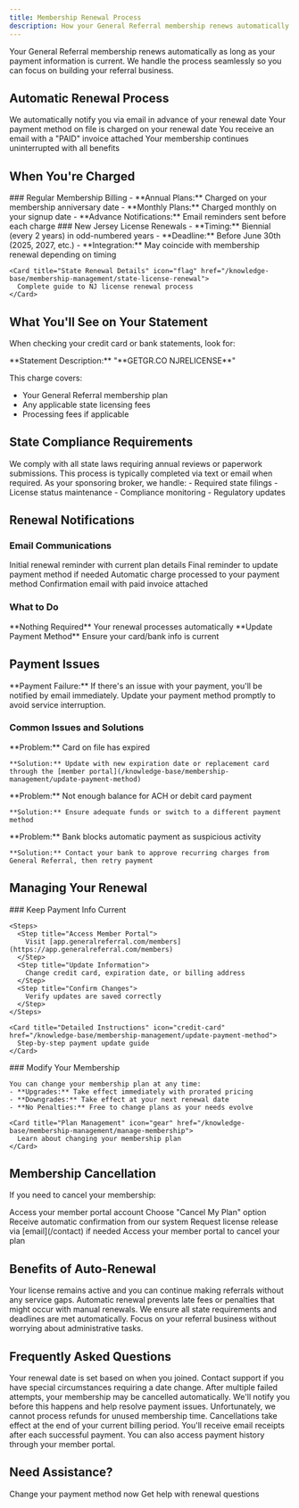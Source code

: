 ```yaml
---
title: Membership Renewal Process
description: How your General Referral membership renews automatically and what to expect
---
```


Your General Referral membership renews automatically as long as your payment information is current. We handle the process seamlessly so you can focus on building your referral business.

## Automatic Renewal Process

<Steps>
  <Step title="Advance Notice">
    We automatically notify you via email in advance of your renewal date
  </Step>
  <Step title="Automatic Charge">
    Your payment method on file is charged on your renewal date
  </Step>
  <Step title="Confirmation">
    You receive an email with a "PAID" invoice attached
  </Step>
  <Step title="Continued Access">
    Your membership continues uninterrupted with all benefits
  </Step>
</Steps>

## When You're Charged

<Tabs>
  <Tab title="Membership Renewals">
    ### Regular Membership Billing
    - **Annual Plans:** Charged on your membership anniversary date
    - **Monthly Plans:** Charged monthly on your signup date
    - **Advance Notifications:** Email reminders sent before each charge
  </Tab>
  
  <Tab title="State Renewals">
    ### New Jersey License Renewals
    - **Timing:** Biennial (every 2 years) in odd-numbered years
    - **Deadline:** Before June 30th (2025, 2027, etc.)
    - **Integration:** May coincide with membership renewal depending on timing
    
    <Card title="State Renewal Details" icon="flag" href="/knowledge-base/membership-management/state-license-renewal">
      Complete guide to NJ license renewal process
    </Card>
  </Tab>
</Tabs>

## What You'll See on Your Statement

When checking your credit card or bank statements, look for:

<Info>
  **Statement Description:** "**GETGR.CO NJRELICENSE**"
</Info>

This charge covers:
- Your General Referral membership plan
- Any applicable state licensing fees
- Processing fees if applicable

## State Compliance Requirements

<AccordionGroup>
  <Accordion title="Annual Reviews">
    We comply with all state laws requiring annual reviews or paperwork submissions. This process is typically completed via text or email when required.
  </Accordion>
  
  <Accordion title="License Maintenance">
    As your sponsoring broker, we handle:
    - Required state filings
    - License status maintenance
    - Compliance monitoring
    - Regulatory updates
  </Accordion>
</AccordionGroup>

## Renewal Notifications

### Email Communications

<Timeline>
  <TimelineItem title="30 Days Before" icon="envelope">
    Initial renewal reminder with current plan details
  </TimelineItem>
  
  <TimelineItem title="7 Days Before" icon="envelope-open">
    Final reminder to update payment method if needed
  </TimelineItem>
  
  <TimelineItem title="Renewal Date" icon="credit-card">
    Automatic charge processed to your payment method
  </TimelineItem>
  
  <TimelineItem title="After Payment" icon="check-circle">
    Confirmation email with paid invoice attached
  </TimelineItem>
</Timeline>

### What to Do

<CardGroup cols={2}>
  <Card title="Payment Current" icon="check">
    **Nothing Required**
    Your renewal processes automatically
  </Card>
  <Card title="Update Needed" icon="edit">
    **Update Payment Method**
    Ensure your card/bank info is current
  </Card>
</CardGroup>

## Payment Issues

<Warning>
  **Payment Failure:** If there's an issue with your payment, you'll be notified by email immediately. Update your payment method promptly to avoid service interruption.
</Warning>

### Common Issues and Solutions

<AccordionGroup>
  <Accordion title="Expired Credit Card">
    **Problem:** Card on file has expired
    
    **Solution:** Update with new expiration date or replacement card through the [member portal](/knowledge-base/membership-management/update-payment-method)
  </Accordion>
  
  <Accordion title="Insufficient Funds">
    **Problem:** Not enough balance for ACH or debit card payment
    
    **Solution:** Ensure adequate funds or switch to a different payment method
  </Accordion>
  
  <Accordion title="Bank Security Hold">
    **Problem:** Bank blocks automatic payment as suspicious activity
    
    **Solution:** Contact your bank to approve recurring charges from General Referral, then retry payment
  </Accordion>
</AccordionGroup>

## Managing Your Renewal

<Tabs>
  <Tab title="Update Payment Method">
    ### Keep Payment Info Current
    
    <Steps>
      <Step title="Access Member Portal">
        Visit [app.generalreferral.com/members](https://app.generalreferral.com/members)
      </Step>
      <Step title="Update Information">
        Change credit card, expiration date, or billing address
      </Step>
      <Step title="Confirm Changes">
        Verify updates are saved correctly
      </Step>
    </Steps>
    
    <Card title="Detailed Instructions" icon="credit-card" href="/knowledge-base/membership-management/update-payment-method">
      Step-by-step payment update guide
    </Card>
  </Tab>
  
  <Tab title="Change Plans">
    ### Modify Your Membership
    
    You can change your membership plan at any time:
    - **Upgrades:** Take effect immediately with prorated pricing
    - **Downgrades:** Take effect at your next renewal date
    - **No Penalties:** Free to change plans as your needs evolve
    
    <Card title="Plan Management" icon="gear" href="/knowledge-base/membership-management/manage-membership">
      Learn about changing your membership plan
    </Card>
  </Tab>
</Tabs>

## Membership Cancellation

If you need to cancel your membership:

<Steps>
  <Step title="Log Into Portal">
    Access your member portal account
  </Step>
  <Step title="Select Cancel">
    Choose "Cancel My Plan" option
  </Step>
  <Step title="Confirmation">
    Receive automatic confirmation from our system
  </Step>
  <Step title="License Release">
    Request license release via [email](/contact) if needed
  </Step>
</Steps>

<Card title="Member Portal" icon="user" href="https://app.generalreferral.com/members">
  Access your member portal to cancel your plan
</Card>

## Benefits of Auto-Renewal

<AccordionGroup>
  <Accordion title="Uninterrupted Service">
    Your license remains active and you can continue making referrals without any service gaps.
  </Accordion>
  
  <Accordion title="No Late Fees">
    Automatic renewal prevents late fees or penalties that might occur with manual renewals.
  </Accordion>
  
  <Accordion title="Compliance Maintained">
    We ensure all state requirements and deadlines are met automatically.
  </Accordion>
  
  <Accordion title="Peace of Mind">
    Focus on your referral business without worrying about administrative tasks.
  </Accordion>
</AccordionGroup>

## Frequently Asked Questions

<AccordionGroup>
  <Accordion title="Can I change my renewal date?">
    Your renewal date is set based on when you joined. Contact support if you have special circumstances requiring a date change.
  </Accordion>
  
  <Accordion title="What happens if my payment fails multiple times?">
    After multiple failed attempts, your membership may be cancelled automatically. We'll notify you before this happens and help resolve payment issues.
  </Accordion>
  
  <Accordion title="Do I get refunds for unused time if I cancel?">
    Unfortunately, we cannot process refunds for unused membership time. Cancellations take effect at the end of your current billing period.
  </Accordion>
  
  <Accordion title="How do I get receipts for my payments?">
    You'll receive email receipts after each successful payment. You can also access payment history through your member portal.
  </Accordion>
</AccordionGroup>

## Need Assistance?

<CardGroup cols={2}>
  <Card title="Update Payment" icon="credit-card" href="/knowledge-base/membership-management/update-payment-method">
    Change your payment method now
  </Card>
  <Card title="Contact Support" icon="headset" href="https://app.generalreferral.com/contact">
    Get help with renewal questions
  </Card>
</CardGroup>